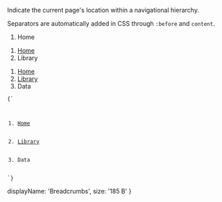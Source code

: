 
<p className="lead">
Indicate the current page's location within a navigational hierarchy.
</p>

Separators are automatically added in CSS through `:before` and `content`.

<ol className="breadcrumb">
  <li className="active">Home</li>
</ol>
<ol className="breadcrumb">
  <li><a href="#">Home</a></li>
  <li className="active">Library</li>
</ol>
<ol className="breadcrumb">
  <li><a href="#">Home</a></li>
  <li><a href="#">Library</a></li>
  <li className="active">Data</li>
</ol>

<Code lang="html">{`<ol class="breadcrumb">
  <li><a href="#">Home</a></li>
  <li><a href="#">Library</a></li>
  <li class="active">Data</li>
</ol>`}</Code>

  displayName: 'Breadcrumbs',
  size: '185 B'
}
